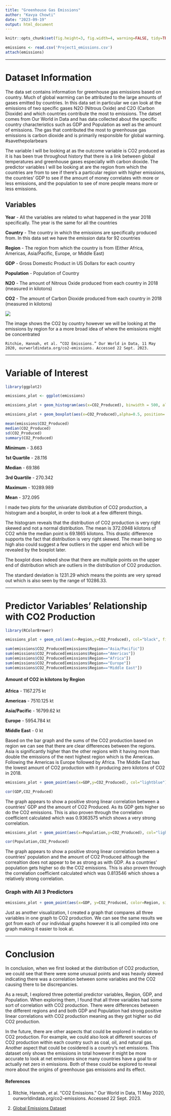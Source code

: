 ```yaml
---
title: "Greenhouse Gas Emissions"
author: "Kavya Chowti"
date: "2023-09-19"
output: html_document
---
```


```r
knitr::opts_chunk$set(fig.height=3, fig.width=4, warning=FALSE, tidy=TRUE, tidy.opts=list(width.cutoff=60))
```
```r
emissions <- read.csv('Project1_emissions.csv')
attach(emissions)
```


***

# **Dataset Information**

The data set contains information for greenhouse gas emissions based on country. Much of global warming can be attributed to the large amounts of gases emitted by countries. In this data set in particular we can look at the emissions of two specific gases N2O (Nitrous Oxide) and C2O (Carbon Dioxide) and which countries contribute the most to emissions. The datset comes from Our World in Data and has data collected about the specific country characteristics such as GDP and Population as well as the amount of emissions. The gas that contributed the most to greenhouse gas emissions is carbon dioxide and is primarily responsible for global warming. #savethepolarbears  

The variable I will be looking at as the outcome variable is CO2 produced as it is has been true throughout history that there is a link between global temperatures and greenhouse gases especially with carbon dioxide. The predictor variables I will be looking at are the region from which the countries are from to see if there's a particular region with higher emissions, the countries' GDP to see if the amount of money correlates with more or less emissions, and the population to see of more people means more or less emissions.


## **Variables**

**Year** - All the variables are related to what happened in the year 2018 specifically. The year is the same for all the countries

**Country** - The country in which the emissions are specifically produced from. In this data set we have the emission data for 92 countries

**Region** - The region from which the country is from (Either Africa, Americas, Asia/Pacific, Europe, or Middle East)

**GDP** - Gross Domestic Product in US Dollars for each country

**Population** - Population of Country

**N2O** - The amount of Nitrous Oxide produced from each country in 2018 (measured in kilotons)

**CO2** - The amount of Carbon Dioxide produced from each country in 2018 (measured in kilotons)



![](https://ourworldindata.org/exports/annual-co-emissions-by-region_v42_850x600.svg) 

The image shows the CO2 by country however we will be looking at the emissions by region for a a more broad idea of where the emissions might be concentrated

    Ritchie, Hannah, et al. “CO2 Emissions.” Our World in Data, 11 May 2020, ourworldindata.org/co2-emissions. Accessed 22 Sept. 2023. 
    
***

# **Variable of Interest**

```r
library(ggplot2)

emissions_plot <- ggplot(emissions)

emissions_plot + geom_histogram(aes(x=CO2_Produced), binwidth = 500, alpha=.5, position='identity', col="black", fill="lightblue") + labs(title = "Distribution of the CO2 Production in ktons", x="CO2 Production (kilotons)", y="Frequency") + theme_classic()

emissions_plot + geom_boxplot(aes(x=CO2_Produced),alpha=0.5, position='identity', col="black", fill="lightblue") + labs(title = "Distribution of the CO2 Production in ktons", x="CO2 Production (kilotons)", y="Frequency", horizontal=T) + theme_classic()


```
```r
mean(emissions$CO2_Produced)
median(CO2_Produced)
sd(CO2_Produced)
summary(CO2_Produced)
```
**Minimum** - 3.663

**1st Quartile** - 28.116   

**Median** -  69.186

**3rd Quartile** - 270.342

**Maximum** - 10289.989

**Mean** - 372.095




I made two plots for the univariate distribution of CO2 production, a histogram and a boxplot, in order to look at a few different things.

The histogram reveals that the distribution of CO2 production is very right skewed and not a normal distribution. The mean is 372.0948 kilotons of CO2 while the median point is 69.1865 kilotons. This drastic difference supports the fact that distribution is very right skewed. The mean being so high also could suggest a few outliers in the upper end which will be revealed by the boxplot later.

The boxplot does indeed show that there are multiple points on the upper end of distribution which are outliers in the distribution of CO2 production.

The standard deviation is 1231.29 which means the points are very spread out which is also seen by the range of 10286.33.

***

# **Predictor Variables' Relationship with CO2 Production**

```r
library(RColorBrewer)

emissions_plot + geom_col(aes(x=Region,y=CO2_Produced), col="black", fill="lightblue2",position = "dodge") + scale_fill_brewer(type='seq',palette=1) +theme_classic() +labs(title = "CO2 Production by Region", y="CO2 Production")

```
```r
sum(emissions$CO2_Produced[emissions$Region=="Asia/Pacific"])
sum(emissions$CO2_Produced[emissions$Region=="Americas"])
sum(emissions$CO2_Produced[emissions$Region=="Africa"])
sum(emissions$CO2_Produced[emissions$Region=="Europe"])
sum(emissions$CO2_Produced[emissions$Region=="Middle East"])
```


#### **Amount of CO2 in kilotons by Region**


**Africa** - 1167.275 kt

**Americas** - 7510.125 kt

**Asia/Pacific** - 16799.62 kt

**Europe** - 5954.784 kt

**Middle East** - 0 kt

Based on the bar graph and the sums of the CO2 production based on region we can see that there are clear differences between the regions. Asia is significantly higher than the other regions with it having more than double the emissions of the next highest region which is the Americas. Following the Americas is Europe followed by Africa. The Middle East has the lowest amount of CO2 production with it producing zero kilotons of CO2 in 2018.

```r
emissions_plot + geom_point(aes(x=GDP,y=CO2_Produced), col="lightblue") + labs(title='CO2 Produced vs GDP', x='GDP (US Dollars)',y='CO2 Produced') + theme_classic()

```
```r
cor(GDP,CO2_Produced)
```

The graph appears to show a positive strong linear correlation between a countries' GDP and the amount of CO2 Produced. As its GDP gets higher so do the CO2 emissions. This is also proven through the correlation coefficient calculated which was 0.9363575 which shows a very strong correlation.


```r
emissions_plot + geom_point(aes(x=Population,y=CO2_Produced), col="lightblue") + labs(title='CO2 Produced vs Population', x='Population',y='CO2 Produced') + theme_classic()

```
```r
cor(Population,CO2_Produced)
```

The graph appears to show a positive strong linear correlation between a countries' population and the amount of CO2 Produced although the correaltion does not appear to be as strong as with GDP. As a countries' population gets higher so do the CO2 emissions. This is also proven through the correlation coefficient calculated which was 0.813546 which shows a relatively strong correlation.

### **Graph with All 3 Predictors**

```r
emissions_plot + geom_point(aes(x=GDP, y=CO2_Produced, color=Region, size=Population)) + labs(title='CO2 by GDP, Region, and Population',x='GDP (US Dollars)', y='CO2 Production')  
```

Just as another visualization, I  created a graph that compares all three variables in one graph to CO2 production. We can see the same results we got from each of our individual graphs however it is all compiled into one graph making it easier to look at.

***

# **Conclusion**

In conclusion, when we first looked at the distribution of CO2 production, we could see that there were some unusual points and was heavily skewed indicating there was a correlation between some variables and the CO2 causing there to be discrepancies.

As a result, I explored three potential predictor variables, Region, GDP, and Population. When exploring them, I found that all three variables had some sort of correlation with CO2 production. There were differences between the different regions and and both GDP and Population had strong positive linear correlations with CO2 production meaning as they got higher so did CO2 production.

In the future, there are other aspects that could be explored in relation to CO2 production. For example, we could also look at different sources of CO2 production within each country such as coal, oil, and natural gas. Another aspect that could be cosidered is a country's net emissions. This dataset only shows the emissions in total however it might be more accurate to look at net emissions since many countries have a goal to or actually net zero in emissions. Both of these could be explored to reveal more about the origins of greenhouse gas emissions and its effect.

#### References

1) 

    Ritchie, Hannah, et al. “CO2 Emissions.” Our World in Data, 11 May 2020, ourworldindata.org/co2-emissions. Accessed 22 Sept. 2023. 
    
2) 
[Global Emissions Dataset](https://corgis-edu.github.io/corgis/csv/global_emissions/)
